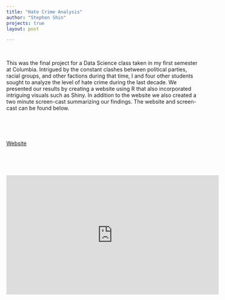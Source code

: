 ```yaml
---
title: "Hate Crime Analysis"
author: "Stephen Shin"
projects: true
layout: post

---
```


<br>

This was the final project for a Data Science class taken in my first semester at Columbia. Intrigued by the constant clashes between political parties, racial groups, and other factions during that time, I and four other students sought to analyze the level of hate crime during the last decade. We presented our results by creating a website using R that also incorporated intriguing visuals such as Shiny. In addition to the website we also created a two minute screen-cast summarizing our findings. The website and screen-cast can be found below. 

<br>

<br>

<a href="https://petewang68.github.io/final_project/index.html">Website</a>

<br>

<br>

<iframe width="560" height="315" src="https://www.youtube.com/embed/wGQlzGs4FTg?hd=1" frameborder="0" gesture="media" allow="encrypted-media" allowfullscreen></iframe>